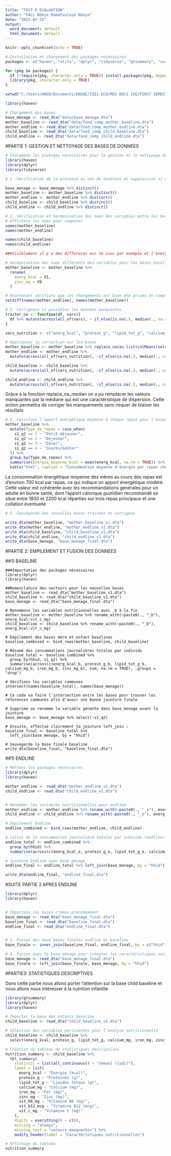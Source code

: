 ```yaml
---
title: "TEST R EVALUATION"
author: "FALL Ndeye Ramatoulaye Ndoye"
date: "2025-02-25"
output:
  word_document: default
  html_document: default
---
```


```r
knitr::opts_chunk$set(echo = TRUE)
```

```r
# Installation et chargement des packages nécessaires
packages <- c("haven", "utils", "dplyr", "tidyverse", "gtsummary", "survey", "knitr", "kableExtra", "labelled")

for (pkg in packages) {
  if (!require(pkg, character.only = TRUE)) install.packages(pkg, dependencies = TRUE)
  library(pkg, character.only = TRUE)
}

```

```r
setwd("C:/Users/ANSD/Documents/ENSAE/ISE1 ECO/MES DOCS ISE/FIRST SEMESTER/R Studio")
```



```r
library(haven)

# Chargement des bases
base_menage <- read_dta("data/base_menage.dta")
mother_baseline <- read_dta("data/food_comp_mother_baseline.dta")
mother_endline <- read_dta("data/food_comp_mother_endline.dta")
child_baseline <- read_dta("data/food_comp_child_baseline.dta")
child_endline <- read_dta("data/food_comp_child_endline.dta")

```




#PARTIE 1: GESTION ET NETTOYAGE DES BASES DE DONNEES

```r

# Chargeons les packages nécessaires pour la gestion et le nettoyage des bases de données
library(haven)
library(dplyr)
library(tidyverse)

# 1. Vérification de la présence ou non de doublons et suppression si oui

base_menage <- base_menage %>% distinct()
mother_baseline <- mother_baseline %>% distinct()
mother_endline <- mother_endline %>% distinct()
child_baseline <- child_baseline %>% distinct()
child_endline <- child_endline %>% distinct()

# 2. Vérification et harmonisation des noms des variables entre les bases endline et baseline
# Affichons les noms pour comparer
names(mother_baseline)
names(mother_endline)

names(child_baseline)
names(child_endline)

###Visiblement il y a des differeces our le zinc par exemple et l'energie calorique, alors nous allons attribuer aux variables de mother endline les noms dans baseline, Ce sont les mêmes pour les bases enfants donc labas il ne sera pas nécessaire de modifier
```
```r
# Harmonisation des noms différents des variables pour les bases baseline et endline
mother_baseline <- mother_baseline %>%
  rename(
    energ_kcal = V1,
    zinc_mg = V9
  )

```
```r
# Maintenant vérifions que les changements ont bien été prises en compte
setdiff(names(mother_endline), names(mother_baseline))
```
```r
# 3. Corrigeons si possibles les données manquantes
traiter_na <- function(df, vars){
  df %>% mutate(across(all_of(vars), ~ if_else(is.na(.), median(., na.rm = TRUE), .)))
}

vars_nutrition <- c("energ_kcal", "protein_g", "lipid_tot_g", "calcium_mg", "iron_mg", "zinc_mg", "vit_b6_mg", "vit_b12_mcg", "vit_c_mg")

# Appliquons la correction sur les bases
mother_baseline <- mother_baseline %>% replace_na(as.list(colMeans(select(., all_of(vars_nutrition)), na.rm = TRUE)))
mother_endline <- mother_endline %>%
  mutate(across(all_of(vars_nutrition), ~if_else(is.na(.), median(., na.rm=TRUE), .)))

child_baseline <- child_baseline %>%
  mutate(across(all_of(vars_nutrition), ~if_else(is.na(.), median(., na.rm=TRUE), .)))

child_endline <- child_endline %>%
  mutate(across(all_of(vars_nutrition), ~if_else(is.na(.), median(., na.rm=TRUE), .)))


```
Grâce à la fonction replace_na_median on a pu remplacer les valeurs manquantes par la médiane qui est une caractéristique de dispersion. Cette action permettra de corriger les manquements sans risquer de biaiser les résultats
```r
# 4. Calculons l'apport énergétique moyenne à chaque repas pour l'ensemble des mères
mother_baseline %>%
  mutate(Type_de_repas = case_when(
    s1_q2 == 1 ~ "Petit-déjeuner",
    s1_q2 == 2 ~ "Déjeuner",
    s1_q2 == 3 ~ "Dîner",
    s1_q2 == 4 ~ "Snacks/Goûter"
  )) %>%
  group_by(Type_de_repas) %>%
  summarise(Energie_moyenne_kcal = mean(energ_kcal, na.rm = TRUE)) %>%
  kable("html", caption = "Consommation moyenne d'énergie par repas chez les mères (Baseline)")
```
La consommation énergétique moyenne des mères au cours des repas est d'environ 700 kcal par repas, ce qui indique un apport énergétique modéré. Cette valeur est cohérente avec les recommandations générales pour un adulte en bonne santé, dont l'apport calorique quotidien recommandé se situe entre 1800 et 2200 kcal réparties sur trois repas principaux et une collation éventuelle

```r
# 5. Sauvegarde des nouvelles bases traitées et corrigées

write_dta(mother_baseline, "mother_baseline_v1.dta")
write_dta(mother_endline, "mother_endline_v1.dta")
write_dta(child_baseline, "child_baseline_v1.dta")
write_dta(child_endline, "child_endline_v1.dta")
write_dta(base_menage, "base_menage_final.dta")
```

#PARTIE 2: EMPILEMENT ET FUSION DES DONNEES

##1) BASELINE

```{recho=TRUE, message=FALSE, warning=FALSE}
###Importation des packages nécessaires
library(dplyr)
library(haven)

##Nomenclature des vecteurs pour les nouvelles bases 
mother_baseline <- read_dta("mother_baseline_v1.dta")
child_baseline <- read_dta("child_baseline_v1.dta")
base_menage <- read_dta("base_menage_final.dta")

# Renommons les variables nutritionnelles avec _b à la fin
mother_baseline <- mother_baseline %>% rename_with(~paste0(., "_b"), energ_kcal:vit_c_mg)
child_baseline <- child_baseline %>% rename_with(~paste0(., "_b"), energ_kcal:vit_c_mg)

# Empilement des bases mère et enfant baselines
baseline_combined <- bind_rows(mother_baseline, child_baseline)

# Résumé des consommations journalières totales par individu
baseline_total <- baseline_combined %>%
  group_by(hhid, s1_q2) %>%
  summarise(across(c(energ_kcal_b, protein_g_b, lipid_tot_g_b, calcium_mg_b, iron_mg_b, zinc_mg_b), sum, na.rm = TRUE), .groups = "drop")

# Vérifions les variables communes
intersect(names(baseline_total), names(base_menage))

# Ce code va faire l'intersection entre les bases pour trouver les réferences communes afin d'avoir une bonne jointure finale 

# Supprime ou renomme la variable gênante dans base_menage avant la jointure
base_menage <- base_menage %>% select(-s1_q2)

# Ensuite, effectue clairement ta jointure left_join :
baseline_final <- baseline_total %>%
  left_join(base_menage, by = "hhid")

# Sauvegarde la base finale baseline
write_dta(baseline_final, "baseline_final.dta")

```

##1) ENDLINE

```r
# Mettons les packages nécessaires 
library(dplyr)
library(haven)

mother_endline <- read_dta("mother_endline_v1.dta")
child_endline <- read_dta("child_endline_v1.dta")


# Renommer les variables nutritionnelles pour endline
mother_endline <- mother_endline %>% rename_with(~paste0(., "_e"), energ_kcal:vit_c_mg)
child_endline <- child_endline %>% rename_with(~paste0(., "_e"), energ_kcal:vit_c_mg)

# Empilement Endline
endline_combined <- bind_rows(mother_endline, child_endline)

# Calcul de la consommation journalière totales par individu (endline)
endline_total <- endline_combined %>%
  group_by(hhid) %>%
  summarise(across(c(energ_kcal_e, protein_g_e, lipid_tot_g_e, calcium_mg_e, iron_mg_e, zinc_mg_e), sum, na.rm = TRUE), .groups = 'drop')

# Jointure Endline avec base ménage
endline_final <- endline_total %>% left_join(base_menage, by = "hhid")

write_dta(endline_final, "endline_final.dta")

```

#SUITE PARTIE 2 APRES ENDLINE 

```r
library(dplyr)
library(haven)


# Importons les bases créées précédemment
base_menage <- read_dta("base_menage_final.dta")
baseline_final <- read_dta("baseline_final.dta")
endline_final <- read_dta("endline_final.dta")


# 3. Fusion des deux bases finales endline et baseline
base_finale <- inner_join(baseline_final, endline_final, by = c("hhid"))

# 4. Fusion avec la base ménage pour intégrer les caractéristiques socio-économiques
base_menage <- read_dta("base_menage_final.dta")
base_finale <- left_join(base_finale, base_menage, by = "hhid")


```

#PARTIE3: STATISTIQUES DESCRIPTIVES

Dans cette partie nous allons porter l'attention sur la base child baseline et nous allons nous intéresser à la nutrition infantile

```r
library(gtsummary)
library(dplyr)
library(haven)

# Importer la base des enfants baseline
child_baseline <- read_dta("child_baseline_v1.dta")

# Sélection des variables pertinentes pour l'analyse nutritionnelle
child_baseline <- child_baseline %>% 
  select(energ_kcal, protein_g, lipid_tot_g, calcium_mg, iron_mg, zinc_mg, vit_b6_mg, vit_b12_mcg, vit_c_mg)

# Création du tableau de statistiques descriptives
nutrition_summary <- child_baseline %>%
  tbl_summary(
    statistic = list(all_continuous() ~ "{mean} ({sd})"),
    label = list(
      energ_kcal ~ "Énergie (kcal)",
      protein_g ~ "Protéines (g)",
      lipid_tot_g ~ "Lipides totaux (g)",
      calcium_mg ~ "Calcium (mg)",
      iron_mg ~ "Fer (mg)",
      zinc_mg ~ "Zinc (mg)",
      vit_b6_mg ~ "Vitamine B6 (mg)",
      vit_b12_mcg ~ "Vitamine B12 (mcg)",
      vit_c_mg ~ "Vitamine C (mg)"
    ),
    digits = everything() ~ c(0),  
    missing = "always",
    missing_text = "valeurs manquantes") %>%
    modify_header(label = "Caractéristiques nutritionnelles")

# Affichage du tableau
nutrition_summary

```






































